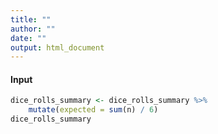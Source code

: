 ```yaml
---
title: ""
author: ""
date: ""
output: html_document
---
```


#### Input

```r

dice_rolls_summary <- dice_rolls_summary %>%
    mutate(expected = sum(n) / 6)
dice_rolls_summary

```
